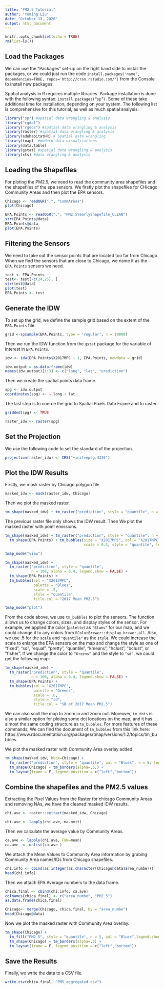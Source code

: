 ---
title: "PM2.5 Tutorial"
author: "Yuming Liu"
date: "October 13, 2020"
output: html_document
---

```{r setup, include=FALSE}
knitr::opts_chunk$set(echo = TRUE)
rm(list=ls())
```

## Load the Packages

We can use the "Packages" set-up on the right hand side to install the packages, or we could just run the code `install.packages('name', dependencies=TRUE, repos='http://cran.rstudio.com/')` from the Console to install new packages.

Spatial analysis in R requires multiple libraries. Package installation is done with the following syntax: `install.packages(“sp”)`. Some of these take additional time for installation, depending on your system. The following list is comprehensive for this tutorial, as well as much spatial analysis.

```{r packages,include=FALSE}
library("sp") #spatial data wrangling & analysis
library("rgdal")
library("rgeos") #spatial data wrangling & analysis
library(raster) #spatial data wrangling & analysis
library(adehabitatHR) # Spatial data wrangling
library(tmap)  #modern data visualizations
library(data.table)  
library(gstat) #spatial data wrangling & analysis
library(xts) #data wrangling & analysis
```

## Loading the Shapefiles

For ploting the PM2.5, we need to read the community area shapefiles and the shapefiles of the epa sensors. We firstly plot the shapefiles for CHicago Community Areas and then plot the EPA sensors. 

```{r shapefiles1}
Chicago <- readOGR(".", "CommAreas")
plot(Chicago)
```
```{r shapefiles2}
EPA.Points <- readOGR(".", "PM2.5YearlyShapefile_CLEAN")
str(EPA.Points@data)
EPA.Points@data
plot(EPA.Points)
```

## Filtering the Sensors

We need to take out the sensor points that are located too far from Chicago. When we find the sensors that are close to Chicago, we name it as the `EPA.Points` sensors we need.

```{r filter}
test <- EPA.Points
test<- test[-c(24,25), ]
str(test@data)
plot(test)
EPA.Points <- test
```


## Generate the IDW

To set up the grid, we define the sample grid based on the extent of the `EPA.Points` file.

```{r}
grid <-spsample(EPA.Points, type = 'regular', n = 10000)
```

Then we run the IDW function from the `gstat` package for the variable of interest in `EPA.Points`.

```{r}
idw <- idw(EPA.Points$X2017MPC ~ 1, EPA.Points, newdata = grid)

idw.output = as.data.frame(idw)
names(idw.output)[1:3] <- c("long", "lat", "prediction")
```

Then we create the spatial points data frame.

```{r}
spg <- idw.output
coordinates(spg) <- ~ long + lat
```

The last step is to coerce the grid to Spatial Pixels Data Frame and to raster.

```{r}
gridded(spg) <- TRUE

raster_idw <- raster(spg)
```

## Set the Projection

We use the following code to set the standard of the projection.

```{r}
projection(raster_idw) <- CRS("+init=epsg:4326")
```

## Plot the IDW Results

Firstly, we mask raster by Chicago polygon file.

```{r}
masked_idw <- mask(raster_idw, Chicago)
```

Then we plot the masked raster.

```{r}
tm_shape(masked_idw) + tm_raster("prediction", style = "quantile", n = 100, legend.show = FALSE)
```

The previous raster file only shows the IDW result. Then We plot the masked raster with point emissions.

```{r}
tm_shape(masked_idw) + tm_raster("prediction", style = "quantile", n = 100, legend.show = FALSE) +
  tm_shape(EPA.Points) + tm_bubbles(size = "X2017MPC", col = "X2017MPC", palette = "Blues", 
                                    scale = 0.5, style = "quantile", legend.size.show = FALSE, title.col = "2017 PM2.5 Mean Concentration")

tmap_mode("view")

tm_shape(masked_idw) + 
  tm_raster("prediction", style = "quantile", 
            n = 100, alpha = 0.4, legend.show = FALSE) + 
  tm_shape(EPA.Points) + 
  tm_bubbles(col = "X2017MPC", 
             palette = "Blues", 
             scale = .5, 
             style = "quantile", 
             title.col = "2017 Mean PM2.5") 

tmap_mode("plot")
```

From the code above, we use `tm_bubbles` to plot the sensors. The function allows us to change colors, sizes, and display styles of the sensor. For example, we applied the color (`palette`) as `"Blues"` for our map, and we could change it to any colors from  `RColorBrewer::display.brewer.all`. Also, we use .5 for the `scale` and `"quantile"` as the `style`. We could increase the scale to enlarge the EPA sensors on the map and change the style as one of "fixed", "sd", "equal", "pretty", "quantile", "kmeans", "hclust", "bclust", or "fisher". If we change the color to `"Greens"` and the style to `"sd"`, we could get the following map:

```{r}
tm_shape(masked_idw) + 
  tm_raster("prediction", style = "quantile", 
            n = 100, alpha = 0.4, legend.show = FALSE) + 
  tm_shape(EPA.Points) + 
  tm_bubbles(col = "X2017MPC", 
             palette = "Greens", 
             scale = .6, 
             style = "sd", 
             title.col = "SD of 2017 Mean PM2.5") 
```

We can also scoll the map to zoom in and zoom out. Moreover, `tm_dots` is also a similar option for ploting some dot locations on the map, and it has almost the same coding structure as `tm_bubbles`. For more features of these commands, We can find the document of `tm_bubbles` from this link here: https://www.rdocumentation.org/packages/tmap/versions/1.2/topics/tm_bubbles.

We plot the masked raster with Community Area overlay added.

```{r}
tm_shape(masked_idw, bbox=Chicago) + 
  tm_raster("prediction", style = "quantile", pal = "Blues", n = 5, legend.show = TRUE, title = "PM2.5 prediction") + 
  tm_shape(Chicago) + tm_borders(alpha=.5,) + 
  tm_layout(frame = F, legend.position = c("left","bottom"))

```

## Combine the shapefiles and the PM2.5 values

Extracting the Pixel Values from the Raster for chicago Community Areas and removing NAs, we have the cleaned masked IDW results.

```{r}
chi.ave <- raster::extract(masked_idw, Chicago)

chi.ave <- lapply(chi.ave, na.omit)
```

Then we calculate the average value by Community Areas.

```{r}
ca.ave <- lapply(chi.ave, FUN=mean)
ca.ave  <- unlist(ca.ave )
```

We attach the Mean Values to Community Area information by grabing Community Area names/IDs from Chicago shapefiles. 

```{r}
chi.info <- cbind(as.integer(as.character(Chicago@data$area_numbe)))
head(chi.info)
```

Then we attach EPA Average numbers to the data frame.

```{r}
chica.final <- cbind(chi.info, ca.ave)
colnames(chica.final) <- c("area_numbe", "PM2.5")
as.data.frame(chica.final)

Chicago<- merge(Chicago, chica.final, by = "area_numbe")
head(Chicago@data)
```

Now we plot the masked raster with Community Area overlay.

```{r}
tm_shape(Chicago) + 
  tm_fill("PM2.5", style = "quantile", n = 5, pal = "Blues",legend.show = TRUE, title = "PM2.5 by CA") + 
  tm_shape(Chicago) + tm_borders(alpha=.5) + 
  tm_layout(frame = F, legend.position = c("left","bottom"))
```

## Save the Results

Finally, we write the data to a CSV file. 

```{r}
write.csv(chica.final, "PM5_aggregated.csv")
```

